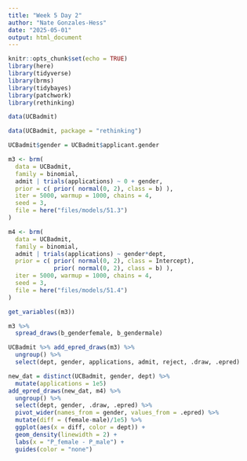 ```yaml
---
title: "Week 5 Day 2"
author: "Nate Gonzales-Hess"
date: "2025-05-01"
output: html_document
---
```


```r
knitr::opts_chunk$set(echo = TRUE)
library(here)
library(tidyverse)
library(brms)
library(tidybayes)
library(patchwork)
library(rethinking)
```

```r
data(UCBadmit)
```

```r
data(UCBadmit, package = "rethinking")

UCBadmit$gender = UCBadmit$applicant.gender

m3 <- brm(
  data = UCBadmit,
  family = binomial,
  admit | trials(applications) ~ 0 + gender, 
  prior = c( prior( normal(0, 2), class = b) ),
  iter = 5000, warmup = 1000, chains = 4, 
  seed = 3,
  file = here("files/models/51.3")
)

```


```r
m4 <- brm(
  data = UCBadmit,
  family = binomial,
  admit | trials(applications) ~ gender*dept, 
  prior = c( prior( normal(0, 2), class = Intercept),
             prior( normal(0, 2), class = b) ),
  iter = 5000, warmup = 1000, chains = 4, 
  seed = 3,
  file = here("files/models/51.4")
)

```

```r
get_variables((m3))
```

```r
m3 %>%
  spread_draws(b_genderfemale, b_gendermale)


```


```r
UCBadmit %>% add_epred_draws(m3) %>%
  ungroup() %>%
  select(dept, gender, applications, admit, reject, .draw, .epred)

```


```r
new_dat = distinct(UCBadmit, gender, dept) %>% 
  mutate(applications = 1e5) 
add_epred_draws(new_dat, m4) %>% 
  ungroup() %>% 
  select(dept, gender, .draw, .epred) %>% 
  pivot_wider(names_from = gender, values_from = .epred) %>% 
  mutate(diff = (female-male)/1e5) %>% 
  ggplot(aes(x = diff, color = dept)) +
  geom_density(linewidth = 2) +
  labs(x = "P_female - P_male") +
  guides(color = "none")
```